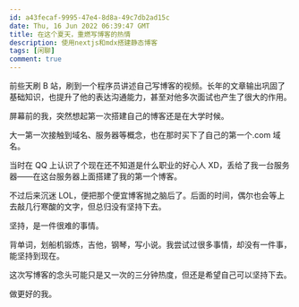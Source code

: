 ```yaml
---
id: a43fecaf-9995-47e4-8d8a-49c7db2ad15c
date: Thu, 16 Jun 2022 06:39:47 GMT
title: 在这个夏天，重燃写博客的热情
description: 使用nextjs和mdx搭建静态博客
tags: [闲聊]
comment: true
---
```


前些天刷 B 站，刷到一个程序员讲述自己写博客的视频。长年的文章输出巩固了基础知识，也提升了他的表达沟通能力，甚至对他多次面试也产生了很大的作用。

屏幕前的我，突然想起第一次搭建自己的博客还是在大学时候。

大一第一次接触到域名、服务器等概念，也在那时买下了自己的第一个.com 域名。

当时在 QQ 上认识了个现在还不知道是什么职业的好心人 XD，丢给了我一台服务器——在这台服务器上面搭建了我的第一个博客。

不过后来沉迷 LOL，便把那个便宜博客抛之脑后了。后面的时间，偶尔也会等上去敲几行寒酸的文字，但总归没有坚持下去。

坚持，是一件很难的事情。

背单词，划船机锻炼，吉他，钢琴，写小说。我尝试过很多事情，却没有一件事，能坚持到现在。

这次写博客的念头可能只是又一次的三分钟热度，但还是希望自己可以坚持下去。

做更好的我。
